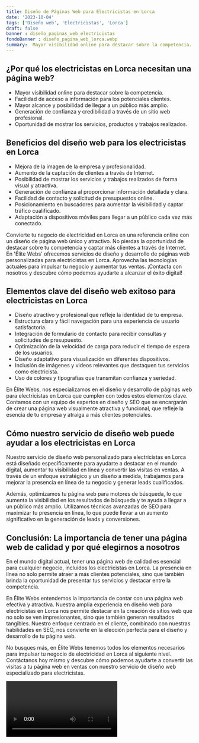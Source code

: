```yaml
---
title: Diseño de Páginas Web para Electricistas en Lorca
date: '2023-10-04'
tags: ['Diseño web', 'Electricistas', 'Lorca']
draft: false
banner : diseño_paginas_web_electricistas
fondoBanner : diseño_pagina_web_lorca.webp
summary:  Mayor visibilidad online para destacar sobre la competencia. Facilidad de acceso a información para los potenciales clientes. Mayor alcance y posibilidad de llegar a un público más amplio. Generación de confianza y credibilidad a través de un sitio web profesional. Oportunidad de mostrar los servicios, productos y trabajos realizados.
---
```


## ¿Por qué los electricistas en Lorca necesitan una página web?

- Mayor visibilidad online para destacar sobre la competencia.
- Facilidad de acceso a información para los potenciales clientes.
- Mayor alcance y posibilidad de llegar a un público más amplio.
- Generación de confianza y credibilidad a través de un sitio web profesional.
- Oportunidad de mostrar los servicios, productos y trabajos realizados.

## Beneficios del diseño web para los electricistas en Lorca

- Mejora de la imagen de la empresa y profesionalidad.
- Aumento de la captación de clientes a través de Internet.
- Posibilidad de mostrar los servicios y trabajos realizados de forma visual y atractiva.
- Generación de confianza al proporcionar información detallada y clara.
- Facilidad de contacto y solicitud de presupuestos online.
- Posicionamiento en buscadores para aumentar la visibilidad y captar tráfico cualificado.
- Adaptación a dispositivos móviles para llegar a un público cada vez más conectado.

Convierte tu negocio de electricidad en Lorca en una referencia online con un diseño de página web único y atractivo. No pierdas la oportunidad de destacar sobre tu competencia y captar más clientes a través de Internet. En 'Élite Webs' ofrecemos servicios de diseño y desarrollo de páginas web personalizadas para electricistas en Lorca. Aprovecha las tecnologías actuales para impulsar tu negocio y aumentar tus ventas. ¡Contacta con nosotros y descubre cómo podemos ayudarte a alcanzar el éxito digital!

<GifSeo />

<Cta />

## Elementos clave del diseño web exitoso para electricistas en Lorca

- Diseño atractivo y profesional que refleje la identidad de tu empresa.
- Estructura clara y fácil navegación para una experiencia de usuario satisfactoria.
- Integración de formulario de contacto para recibir consultas y solicitudes de presupuesto.
- Optimización de la velocidad de carga para reducir el tiempo de espera de los usuarios.
- Diseño adaptativo para visualización en diferentes dispositivos.
- Inclusión de imágenes y videos relevantes que destaquen tus servicios como electricista.
- Uso de colores y tipografías que transmitan confianza y seriedad.

En Élite Webs, nos especializamos en el diseño y desarrollo de páginas web para electricistas en Lorca que cumplen con todos estos elementos clave. Contamos con un equipo de expertos en diseño y SEO que se encargarán de crear una página web visualmente atractiva y funcional, que refleje la esencia de tu empresa y atraiga a más clientes potenciales.

## Cómo nuestro servicio de diseño web puede ayudar a los electricistas en Lorca

Nuestro servicio de diseño web personalizado para electricistas en Lorca está diseñado específicamente para ayudarte a destacar en el mundo digital, aumentar tu visibilidad en línea y convertir las visitas en ventas. A través de un enfoque estratégico y un diseño a medida, trabajamos para mejorar la presencia en línea de tu negocio y generar leads cualificados.

Además, optimizamos tu página web para motores de búsqueda, lo que aumenta la visibilidad en los resultados de búsqueda y te ayuda a llegar a un público más amplio. Utilizamos técnicas avanzadas de SEO para maximizar tu presencia en línea, lo que puede llevar a un aumento significativo en la generación de leads y conversiones.

## Conclusión: La importancia de tener una página web de calidad y por qué elegirnos a nosotros

En el mundo digital actual, tener una página web de calidad es esencial para cualquier negocio, incluidos los electricistas en Lorca. La presencia en línea no solo permite atraer a más clientes potenciales, sino que también brinda la oportunidad de presentar tus servicios y destacar entre la competencia.

En Élite Webs entendemos la importancia de contar con una página web efectiva y atractiva. Nuestra amplia experiencia en diseño web para electricistas en Lorca nos permite destacar en la creación de sitios web que no solo se ven impresionantes, sino que también generan resultados tangibles. Nuestro enfoque centrado en el cliente, combinado con nuestras habilidades en SEO, nos convierte en la elección perfecta para el diseño y desarrollo de tu página web.

No busques más, en Élite Webs tenemos todos los elementos necesarios para impulsar tu negocio de electricidad en Lorca al siguiente nivel. Contáctanos hoy mismo y descubre cómo podemos ayudarte a convertir las visitas a tu página web en ventas con nuestro servicio de diseño web especializado para electricistas.

<Video />

<CtaBot job='Electricistas' city='Lorca'/>

<Gmaps query='Lorca+españa+maps' />